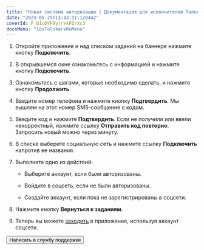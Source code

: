 ```yaml
---
title: "Новая система авторизации | Документация для исполнителей Толоки"
date: "2023-05-25T13:43:31.120442"
coverId: F_bIcOYF9yjrxkPZrXc3
docsMenu: "iosTolokersRuMenu"
---
```



<RuNewAuthorizationContent/>

1. Откройте приложение и над списком заданий на баннере нажмите кнопку **Подключить**.

2. В открывшемся окне ознакомьтесь с информацией и нажмите кнопку **Подключить**.

3. Ознакомьтесь с шагами, которые необходимо сделать, и нажмите кнопку **Продолжить**.

4. Введите номер телефона и нажмите кнопку **Подтвердить**. Мы вышлем на этот номер SMS-сообщение с кодом.

5. Введите код и нажмите **Подтвердить**. Если не получили или ввели некорректный, нажмите ссылку **Отправить код повторно**. Запросить новый можно через минуту.

6. В списке выберите социальную сеть и нажмите ссылку **Подключить** напротив ее названия.

7. Выполните одно из действий:

    - Выберите аккаунт, если были авторизованы.

    - Войдите в соцсеть, если не были авторизованы.

    - Создайте аккаунт, если пока не зарегистрированы в соцсети.

8. Нажмите кнопку **Вернуться к заданиям**.

9. Теперь вы можете [заходить](../auth#authorization) в приложение, используя аккаунт соцсети.

<Button themeColor="light" view="default" size="l" type="link" url="../troubleshooting/support?form-source=new-authorization">Написать в службу поддержки</Button>